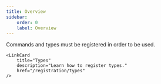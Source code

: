 ```yaml
---
title: Overview
sidebar:
    order: 0
    label: Overview
---
```



Commands and types must be registered in order to be used.

<CardGrid>
    <LinkCard
        title="Commands"
        description="Learn how to register commands."
        href="/registration/commands"
    />


    <LinkCard
        title="Types"
        description="Learn how to register types."
        href="/registration/types"
    />
</CardGrid>
